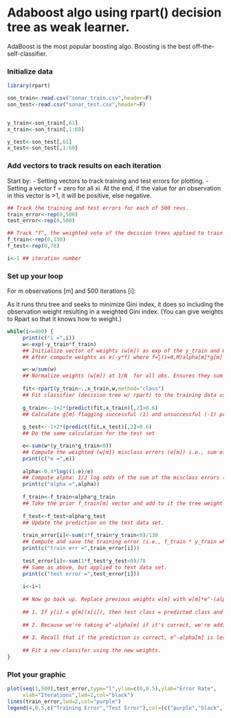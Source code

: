 Adaboost algo using rpart() decision tree as weak learner. 
========================================================

AdaBoost is the most popular boosting algo. Boosting is the best off-the-self-classifier.  

### Initialize data

```r
library(rpart)

son_train<-read.csv("sonar_train.csv",header=F)
son_test<-read.csv("sonar_test.csv",header=F)


y_train<-son_train[,61]
x_train<-son_train[,1:60]

y_test<-son_test[,61]
x_test<-son_test[,1:60]

```

### Add vectors to track results on each iteration

Start by:
- Setting vectors to track training and test errors for plotting.
- Setting a vector f = zero for all xi. At the end, if the value for an observation in this vector is >1, it will be positive, else negative. 

```r
## Track the training and test errors for each of 500 revs.
train_error<-rep(0,500)
test_error<-rep(0,500)

## Track "f", the weighted vote of the decision trees applied to train and test data. 
f_train<-rep(0,130)
f_test<-rep(0,78)

i<-1 ## iteration number

```

### Set up your loop

For m observations [m] and 500 iterations [i]:

As it runs thru tree and seeks to minimize Gini index, it does so including the observation weight resulting in a weighted Gini index. (You can give weights to Rpart so that it knows how to weight.)

```r
while(i<=400) {
     print(c("i =",i))
     w<-exp(-y_train*f_train)
     ## Initialize vector of weights (w[m]) as exp of the y_train and 0'd f_train vectors.
     ## After compute weights as e(-y*f) where f=∑(i=0,M)alpha[m]*g[m] for prior iterations.

     w<-w/sum(w)
     ## Normalize weights (w[m]) at 1/N  for all obs. Ensures they sum to 1. 
     
     fit<-rpart(y_train~.,x_train,w,method="class")
     ## Fit classifier (decision tree w/ rpart) to the training data using the weights w[m].
     
     g_train<--1+2*(predict(fit,x_train)[,2]>0.6)
     ## Calculate g[m] flagging successful (1) and unsuccessful (-1) predictions for each x[i]. Use later to +weight or -weight observations. 
           
     g_test<--1+2*(predict(fit,x_test)[,2]>0.6)
     ## Do the same calculation for the test set

     e<-sum(w*(y_train*g_train<0))
     ## Compute the weighted (w[m]) misclass errors (e[m]) i.e., sum of weights for each obs classed incorrectly (g_train<0). This is the weight we will use for the majority vote. So, after the terations, we'll weight trees that performed best overall.
     print(c("e =",e))
     
     alpha<-0.4*log((1-e)/e)
     ## Compute alpha: 1/2 log odds of the sum of the misclass errors (e[m]). This becomes the weight of the tree. So, if sum of weighted misclass is large, the tree weight will be small and vice versa.
     print(c("alpha =",alpha))
     
     f_train<-f_train+alpha*g_train
     ## Take the prior f_train[m] vector and add to it the tree weight (alpha) * the individual observation values (g[m]) vector. This combines tree and observation weights cumulating our weighted vote of each of our trees.
     
     f_test<-f_test+alpha*g_test
     ## Update the prediction on the test data set.
     
     train_error[i]<-sum(1*f_train*y_train<0)/130
     ## Compute and save the training error (i.e., f_train * y_train where y_train<0) for this run (of 500). Basically answers the question, "Which obs would I misclassify if I stopped right now.""
     print(c("train err =",train_error[i]))  
     
     test_error[i]<-sum(1*f_test*y_test<0)/78
     ## Same as above, but applied to test data set.
     print(c("test error =",test_error[i]))
     
     i<-i+1
     
     ## Now go back up. Replace previous weights w[m] with w[m]*e^-(alpha[m])(g[m](x[i]))*yi. This will help tree focus on observations we've been misclassifying so far. Key points:
     
     ## 1. If y[i] = g[m](x[i]), then test class = predicted class and the product g[m](x[i])*y[i] will = 1. If not (i.e., an incorrect classifiation) it will be -1, 
     
     ## 2. Because we're taking e^-alpha[m] if it's correct, we're adding e^-alpha[m]. Otherwise, we're deducting e^-alpha[m],
     
     ## 3. Recall that if the prediction is correct, e^-alpha[m] is less than one and it will down-weight the weight. If incorrect, it's greater than one and you up-weight. 
     
     ## Fit a new classifer using the new weights.
}

```

### Plot your graphic

```r
plot(seq(1,500),test_error,type="l",ylim=c(0,0.5),ylab="Error Rate",
     xlab="Iterations",lwd=2,col="black")
lines(train_error,lwd=2,col="purple")
legend(4,0.5,c("Training Error","Test Error"),col=(c("purple","black",lwd=2)))
```
